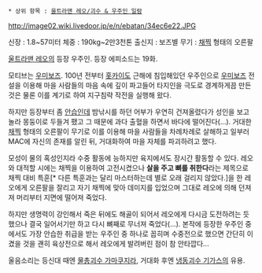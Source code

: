  * 상위 항목 : [[울트라맨 레오/괴수 & 우주인 일람]]

http://image02.wiki.livedoor.jp/e/n/ebatan/34ec6e22.JPG

신장 : 1.8~57미터
체중 : 190kg~2만3천톤
출신지 : 보즈별
무기 : [[채찍]] 형태의 오른팔

[[울트라맨 레오]]의 등장 우주인. 등장 에피소드는 19화.

모티브는 [[우미보즈]]. 100년 전부터 [[홋카이도]] 근해에 침입해있던 우주인으로 [[우미보즈]] 전설을 이용해 마을 사람들의 마음 속에 깊이 파고들어 타지인을 극도로 경계하게끔 만든 것은 물론 이를 계기로 하여 지구침략 작전을 실행해 왔다. 

하지만 등장부터 좀 [[안습]]인데 밤낚시를 하던 어부가 우연히 건져올렸다가 성인을 보고 놀라 몽둥이로 두들겨 팼고 그 때문에 과다 출혈을 하면서 바다에 떨어진다(...). 거대한 [[채찍]] 형태의 오른팔이 무기로 이를 이용해 마을 사람들을 차례차례로 살해하고 일부러 MAC에 자신의 존재를 알린 뒤, 거대화하여 마을 자체를 파괴하려고 했다.

모성이 물의 혹성인지라 수중 활동에 능하지만 육지에서도 장시간 활동할 수 있다. 레오와 대적할 시에는 채찍을 이용하여 고전시켰으나 '''살을 주고 뼈를 취한다'''라는 제목으로 채찍 대비 특훈[* 다른 특훈과는 달리 마스터하는데 별로 오래 걸리지 않았다.]을 한 레오에게 오른팔을 잘리고 자기 채찍에 맞아 데미지를 입었으며 그대로 레오에 의해 던져져 머리부터 지면에 떨어져 죽었다.

하지만 생명력이 강인해서 죽은 뒤에도 해골이 되어서 레오에게 다시금 도전하려는 듯 했으나 결국 일어서기만 하고 다시 뼈째로 무너져 죽었다(...). 본작에 등장한 우주인 중에서도 가장 안습한 취급을 받는 우주인 중 하나로 꼽히며 수중전으로 했으면 간단히 이겼을 것을 괜히 육상전으로 해서 레오에게 발려버린 점이 참 안타깝다...

울음소리는 등신대 때엔 [[물총괴수 가마쿠지라]], 거대화 후엔 [[냉동괴수 기가스]]의 유용.
